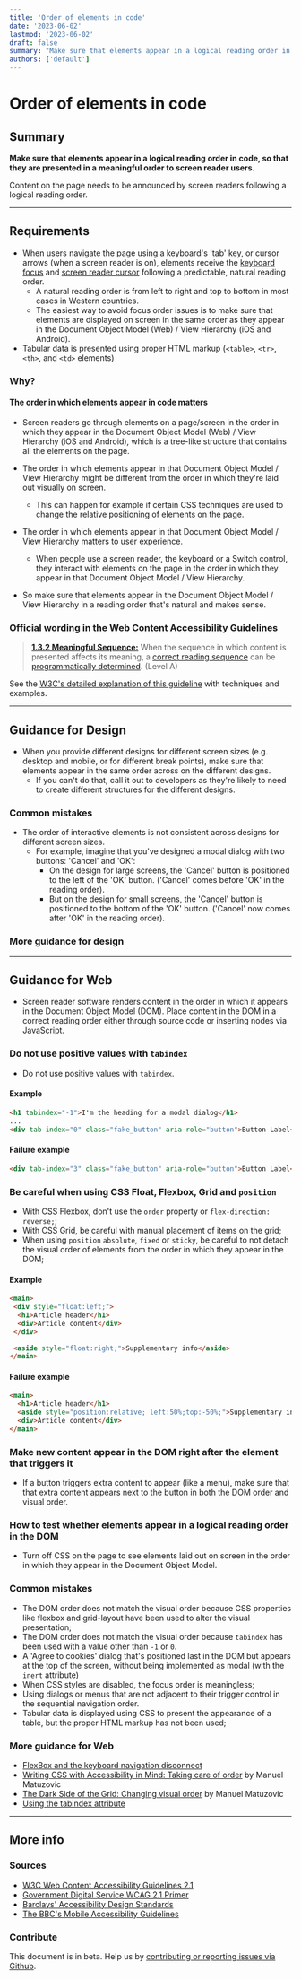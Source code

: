```yaml
---
title: 'Order of elements in code'
date: '2023-06-02'
lastmod: '2023-06-02'
draft: false
summary: "Make sure that elements appear in a logical reading order in code, so that they are presented in a meaningful order to screen reader users."
authors: ['default']
---
```


# Order of elements in code

## Summary

**Make sure that elements appear in a logical reading order in code, so that they are presented in a meaningful order to screen reader users.**

Content on the page needs to be announced by screen readers following a logical reading order.

---

## Requirements

* When users navigate the page using a keyboard's 'tab' key, or cursor arrows (when a screen reader is on), elements receive the [keyboard focus](/playbook/definitions#keyboard-focus) and [screen reader cursor]() following a predictable, natural reading order.
  * A natural reading order is from left to right and top to bottom in most cases in Western countries.
  * The easiest way to avoid focus order issues is to make sure that elements are displayed on screen in the same order as they appear in the Document Object Model (Web) / View Hierarchy (iOS and Android).
* Tabular data is presented using proper HTML markup (`<table>`, `<tr>`, `<th>`, and `<td>` elements)

### Why?

#### The order in which elements appear in code matters

* Screen readers go through elements on a page/screen in the order in which they appear in the Document Object Model (Web) / View Hierarchy (iOS and Android), which is a tree-like structure that contains all the elements on the page.

* The order in which elements appear in that Document Object Model / View Hierarchy might be different from the order in which they're laid out visually on screen.
    * This can happen for example if certain CSS techniques are used to change the relative positioning of elements on the page.

* The order in which elements appear in that Document Object Model / View Hierarchy matters to user experience.
    * When people use a screen reader, the keyboard or a Switch control, they interact with elements on the page in the order in which they appear in that Document Object Model / View Hierarchy.

* So make sure that elements appear in the Document Object Model / View Hierarchy in a reading order that's natural and makes sense.

### Official wording in the Web Content Accessibility Guidelines

> [**1.3.2 Meaningful Sequence:**](https://www.w3.org/TR/UNDERSTANDING-WCAG20/content-structure-separation-sequence.html) When the sequence in which content is presented affects its meaning, a [correct reading sequence](https://www.w3.org/TR/UNDERSTANDING-WCAG20/content-structure-separation-sequence.html#correct-reading-sequencedef) can be [programmatically determined](https://www.w3.org/TR/UNDERSTANDING-WCAG20/content-structure-separation-sequence.html#programmaticallydetermineddef). (Level A)

See the [W3C's detailed explanation of this guideline](https://www.w3.org/TR/UNDERSTANDING-WCAG20/content-structure-separation-sequence.html) with techniques and examples.

---

## Guidance for Design

* When you provide different designs for different screen sizes (e.g. desktop and mobile, or for different break points), make sure that elements appear in the same order across on the different designs.
  * If you can't do that, call it out to developers as they're likely to need to create different structures for the different designs.

### Common mistakes

* The order of interactive elements is not consistent across designs for different screen sizes.
  * For example, imagine that you've designed a modal dialog with two buttons: 'Cancel' and 'OK':
    * On the design for large screens, the 'Cancel' button is positioned to the left of the 'OK' button. ('Cancel' comes before 'OK' in the reading order).
    * But on the design for small screens, the 'Cancel' button is positioned to the bottom of the 'OK' button. ('Cancel' now comes after 'OK' in the reading order).

### More guidance for design

---

## Guidance for Web

* Screen reader software renders content in the order in which it appears in the Document Object Model (DOM). Place content in the DOM in a correct reading order either through source code or inserting nodes via JavaScript.

### Do not use positive values with `tabindex`

* Do not use positive values with `tabindex`.

#### Example

```html
<h1 tabindex="-1">I'm the heading for a modal dialog</h1>
...
<div tab-index="0" class="fake_button" aria-role="button">Button Label</div>
```

#### Failure example

```html
<div tab-index="3" class="fake_button" aria-role="button">Button Label</div>
```

### Be careful when using CSS Float, Flexbox, Grid and `position`

* With CSS Flexbox, don't use the `order` property or `flex-direction: reverse;`;
* With CSS Grid, be careful with manual placement of items on the grid;
* When using `position` `absolute`, `fixed` or `sticky`, be careful to not detach the visual order of elements from the order in which they appear in the DOM;

#### Example

```html
<main>
 <div style="float:left;">
  <h1>Article header</h1>
  <div>Article content</div>
 </div>

 <aside style="float:right;">Supplementary info</aside>
</main>
```

#### Failure example

```html
<main>
  <h1>Article header</h1>
  <aside style="position:relative; left:50%;top:-50%;">Supplementary info</aside>
  <div>Article content</div>
</main>
```

### Make new content appear in the DOM right after the element that triggers it

* If a button triggers extra content to appear (like a menu), make sure that that extra content appears next to the button in both the DOM order and visual order.

### How to test whether elements appear in a logical reading order in the DOM

* Turn off CSS on the page to see elements laid out on screen in the order in which they appear in the Document Object Model.

### Common mistakes

* The DOM order does not match the visual order because CSS properties like flexbox and grid-layout have been used to alter the visual presentation;
* The DOM order does not match the visual order because `tabindex` has been used with a value other than `-1` or `0`.
* A 'Agree to cookies' dialog that's positioned last in the DOM but appears at the top of the screen, without being implemented as modal (with the `inert` attribute)
* When CSS styles are disabled, the focus order is meaningless;
* Using dialogs or menus that are not adjacent to their trigger control in the sequential navigation order.
* Tabular data is displayed using CSS to present the appearance of a table, but the proper HTML markup has not been used;

### More guidance for Web

* [FlexBox and the keyboard navigation disconnect](http://tink.uk/flexbox-the-keyboard-navigation-disconnect/)
* [Writing CSS with Accessibility in Mind: Taking care of order](https://medium.com/@matuzo/writing-css-with-accessibility-in-mind-8514a0007939#bf38) by Manuel Matuzovic
* [The Dark Side of the Grid: Changing visual order](https://www.matuzo.at/blog/the-dark-side-of-the-grid-part-2/#visual-order) by Manuel Matuzovic
* [Using the tabindex attribute](https://www.paciellogroup.com/blog/2014/08/using-the-tabindex-attribute/)

---

## More info

### Sources

* [W3C Web Content Accessibility Guidelines 2.1](https://www.w3.org/TR/WCAG21/)
* [Government Digital Service WCAG 2.1 Primer](https://alphagov.github.io/wcag-primer/)
* [Barclays' Accessibility Design Standards](https://home.barclays/who-we-are/our-suppliers/our-requirements-of-external-suppliers/)
* [The BBC's Mobile Accessibility Guidelines](https://www.bbc.co.uk/guidelines/futuremedia/accessibility/mobile/summary)

### Contribute

This document is in beta. Help us by [contributing or reporting issues via Github](https://github.com/web-accessibility-io/web-accessibility.io).
